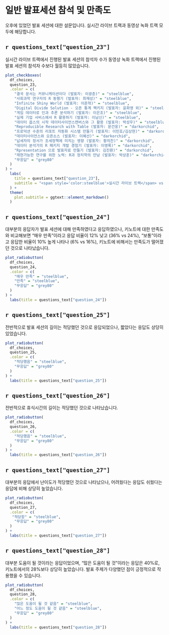 # 일반 발표세션 참석 및 만족도

오후에 있었던 발표 세션에 대한 설문입니다. 실시간 라이브 트랙과 동영상 녹화 트랙 모두에 해당합니다.


## `r questions_text["question_23"]`

실시간 라이브 트랙에서 진행된 발표 세션의 참석자 수가 동영상 녹화 트랙에서 진행된 발표 세션의 참석자 수보다 월등히 많았습니다.

```r
plot_checkboxes(
  df_choices,
  question_23,
  .color = c(
    "결국 문서는 커뮤니케이션이다 (발표자: 이광춘)" = "steelblue",
    "사회과학 연구자의 R 동행기 (발표자: 최재성)" = "steelblue",
    "Infinite Shiny World (발표자: 이준혁)" = "steelblue",
    "Digital Divide Solution - 오픈 통계 팩키지 (발표자: 윤화영 외)" = "steelblue",
    "게임 데이터로 인과 추론 분석하기 (발표자: 이은조)" = "steelblue",
    "실제 기업 서비스에서 R 활용하기 (발표자: 이남신)" = "steelblue",
    "데이터 옵스의 시작 데이터사이언스캔버스와 그 활용 (발표자: 박성우)" = "steelblue",
    "Reproducible Research with Table (발표자: 문건웅)" = "darkorchid",
    "프로덕션 수준의 리포트 자동화 시스템 만들기 (발표자: 이민호/김상현)" = "darkorchid",
    "데이터사이언스와 오픈소스 (발표자: 이혜선)" = "darkorchid",
    "납세자의 정서가 조세정책에 미치는 영향 (발표자: 황의찬)" = "darkorchid",
    "데이터 분석가의 R 패키지 개발 경험기 (발표자: 이영록)" = "darkorchid",
    "Rpresentation 으로 발표자료 만들기 (발표자: 김진환)" = "darkorchid",
    "재현가능한 연구를 위한 노력: R과 정치학의 만남 (발표자: 박상훈)" = "darkorchid",
    "무응답" = "grey80"
  )
) +
  labs(
    title = questions_text["question_23"],
    subtitle = "<span style='color:steelblue'>실시간 라이브 트랙</span> vs <span style='color:darkorchid'>동영상 녹화 트랙</span>"
  ) +
  theme(
    plot.subtitle = ggtext::element_markdown()
  )
```

## `r questions_text["question_24"]`

대부분의 응답자가 발표 세션에 대해 만족하였다고 응답하였으나, 키노트에 대한 만족도와 비교해보면 "매우 만족"이라고 응답 비율이 12% 낮고 (36% vs 24%), "보통"이라고 응답한 비율이 10% 높게 나타나 (6% vs 16%), 키노트에 비해서는 만족도가 떨어졌던 것으로 나타났습니다.

```r
plot_radiobutton(
  df_choices,
  question_24,
  .color = c(
    "매우 만족" = "steelblue",
    "만족" = "steelblue",
    "무응답" = "grey80"
  )
) +
  labs(title = questions_text["question_24"])
```

## `r questions_text["question_25"]`

전반적으로 발표 세션의 길이는 적당했던 것으로 응답되었으나, 짧았다는 응답도 상당히 있었습니다.

```r
plot_radiobutton(
  df_choices,
  question_25,
  .color = c(
    "적당했음" = "steelblue",
    "무응답" = "grey80"
  )
) +
  labs(title = questions_text["question_25"])
```

## `r questions_text["question_26"]`

전반적으로 휴식시간의 길이는 적당했던 것으로 나타났습니다.

```r
plot_radiobutton(
  df_choices,
  question_26,
  .color = c(
    "적당했음" = "steelblue",
    "무응답" = "grey80"
  )
) +
  labs(title = questions_text["question_26"])
```

## `r questions_text["question_27"]`

대부분의 응답에서 난이도가 적당했던 것으로 나타났으나, 어려웠다는 응답도 쉬웠다는 응답에 비해 상당히 높았습니다.

```r
plot_radiobutton(
  df_choices,
  question_27,
  .color = c(
   "적당함" = "steelblue",
    "무응답" = "grey80"
  )
) +
  labs(title = questions_text["question_27"])
```

## `r questions_text["question_28"]`

대부분 도움이 될 것이라는 응답이었으며, "많은 도움이 될 것"이라는 응답은 40%로, 키노트에서의 28%보다 상당히 높았습니다. 발표 주제가 다양했던 점이 긍정적으로 작용했을 수 있습니다.


```r
plot_radiobutton(
  df_choices,
  question_28,
  .color = c(
    "많은 도움이 될 것 같음" = "steelblue",
    "어느 정도 도움이 될 것 같음" = "steelblue",
    "무응답" = "grey80"
  )
) +
  labs(title = questions_text["question_28"])
```


